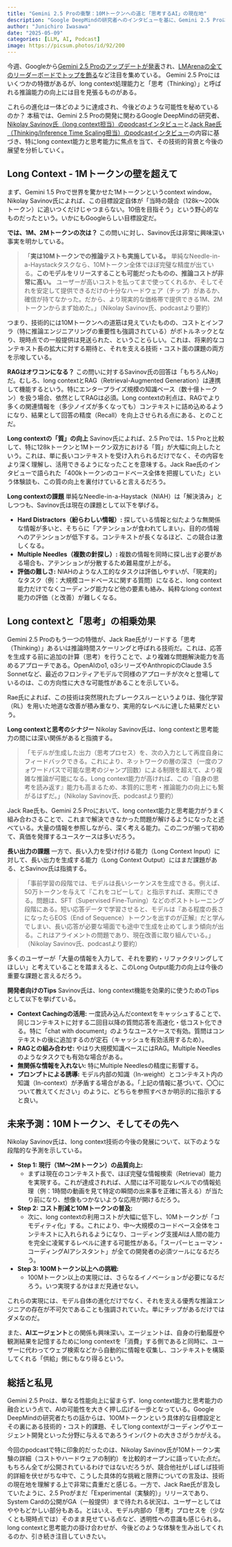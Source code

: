 ```yaml
---
title: "Gemini 2.5 Proの衝撃：10Mトークンへの道と「思考するAI」の現在地"
description: "Google DeepMindの研究者へのインタビューを基に、Gemini 2.5 Proにおけるlong context能力と思考能力の技術的進化、現状の課題、そして今後の展望を分析する。"
author: "Junichiro Iwasawa"
date: "2025-05-09"
categories: [LLM, AI, Podcast]
image: https://picsum.photos/id/92/200
---
```


今週、Googleから[Gemini 2.5 Proのアップデートが発表](https://x.com/demishassabis/status/1919779362980692364)され、[LMArenaの全てのリーダーボードでトップを飾る](https://x.com/lmarena_ai/status/1919774743038984449)など注目を集めている。
Gemini 2.5 Proにはいくつかの特徴があるが、long context処理能力と「思考（Thinking）」と呼ばれる推論能力の向上には目を見張るものがある。

これらの進化は一体どのように達成され、今後どのような可能性を秘めているのか？ 本稿では、Gemini 2.5 Proの開発に関わるGoogle DeepMindの研究者、[Nikolay Savinov氏（long context担当）のpodcastインタビュー](https://www.youtube.com/watch?v=NHMJ9mqKeMQ)と[Jack Rae氏（Thinking/Inference Time Scaling担当）のpodcastインタビュー](https://www.youtube.com/watch?v=u0iIPxfwjKU)の内容に基づき、特にlong context能力と思考能力に焦点を当て、その技術的背景と今後の展望を分析していく。

## Long Context - 1Mトークンの壁を超えて

まず、Gemini 1.5 Proで世界を驚かせた1Mトークンというcontext window。Nikolay Savinov氏によれば、この目標設定自体が「当時の競合（128k〜200kトークン）に追いつくだけじゃつまらない。10倍を目指そう」という野心的なものだったという。いかにもGoogleらしい目標設定だ。

**では、1M、2Mトークンの次は？** この問いに対し、Savinov氏は非常に興味深い事実を明かしている。

> 「**実は10Mトークンでの推論テストも実施している。** 単純なNeedle-in-a-Haystackタスクなら、10Mトークン全体でほぼ完璧な精度が出ている。**このモデルをリリースすることも可能だったものの、推論コストが非常に高い。** ユーザーが高いコストを払ってまで使ってくれるか、そしてそれを安定して提供できるだけの十分なハードウェア（チップ）があるか、確信が持てなかった。だから、より現実的な価格帯で提供できる1M、2Mトークンからまず始めた。」（Nikolay Savinov氏、podcastより要約）

つまり、技術的には10Mトークンへの道筋は見えていたものの、コストとインフラ（特に推論エンジニアリングの重要性も強調されている）がボトルネックとなり、現時点での一般提供は見送られた、ということらしい。これは、将来的なコンテキスト長の拡大に対する期待と、それを支える技術・コスト面の課題の両方を示唆している。

**RAGはオワコンになる？**
この問いに対するSavinov氏の回答は「もちろんNo」だ。むしろ、long contextとRAG（Retrieval-Augmented Generation）は連携して機能するという。特にエンタープライズ規模の知識ベース（数十億トークン）を扱う場合、依然としてRAGは必須。Long contextの利点は、RAGでより多くの関連情報を（多少ノイズが多くなっても）コンテキストに詰め込めるようになり、結果として回答の精度（Recall）を向上させられる点にある、とのことだ。

**Long contextの「質」の向上**
Savinov氏によれば、2.5 Proでは、1.5 Proと比較して、特に128kトークンと1Mトークン双方における「質」が大幅に向上したという。これは、単に長いコンテキストを受け入れられるだけでなく、その内容をより深く理解し、活用できるようになったことを意味する。Jack Rae氏のインタビューで語られた「400kトークンのコードベース全体を把握していた」という体験談も、この質の向上を裏付けていると言えるだろう。

**Long contextの課題**
単純なNeedle-in-a-Haystack（NIAH）は「解決済み」としつつも、Savinov氏は現在の課題として以下を挙げる。

* **Hard Distractors（紛らわしい情報）:** 探している情報と似たような無関係な情報が多いと、そちらに「アテンションが食われてしまい」、目的の情報へのアテンションが低下する。コンテキストが長くなるほど、この競合は激しくなる。
* **Multiple Needles（複数の針探し）:** 複数の情報を同時に探し出す必要がある場合も、アテンションが分散するため難易度が上がる。
* **評価の難しさ:** NIAHのような人工的なタスクは評価しやすいが、「現実的」なタスク（例：大規模コードベースに関する質問）になると、long context能力だけでなくコーディング能力など他の要素も絡み、純粋なlong context能力の評価（と改善）が難しくなる。

## Long contextと「思考」の相乗効果

Gemini 2.5 Proのもう一つの特徴が、Jack Rae氏がリードする「思考（Thinking）」あるいは推論時間スケーリングと呼ばれる技術だ。これは、応答を生成する前に追加の計算（思考）を行うことで、より複雑な問題解決能力を高めるアプローチである。OpenAIのo1, o3シリーズやAnthropicのClaude 3.5 Sonnetなど、最近のフロンティアモデルで同様のアプローチが次々と登場しているのは、この方向性に大きな可能性があることを示している。

Rae氏によれば、この技術は突然現れたブレークスルーというよりは、強化学習（RL）を用いた地道な改善が積み重なり、実用的なレベルに達した結果だという。

**Long contextと思考のシナジー**
Nikolay Savinov氏は、long contextと思考能力の間には深い関係があると指摘する。

> 「モデルが生成した出力（思考プロセス）を、次の入力として再度自身にフィードバックできる。これにより、ネットワークの層の深さ（一度のフォワードパスで可能な思考のジャンプ回数）による制限を超えて、より複雑な推論が可能になる。Long context能力が高ければ、この『自身の思考を読み返す』能力も高まるため、本質的に思考・推論能力の向上にも繋がるはずだ。」（Nikolay Savinov氏、podcastより要約）

Jack Rae氏も、Gemini 2.5 Proにおいて、long context能力と思考能力がうまく組み合わさることで、これまで解決できなかった問題が解けるようになったと述べている。大量の情報を参照しながら、深く考える能力。この二つが揃って初めて、真価を発揮するユースケースは多いだろう。

**長い出力の課題**
一方で、長い入力を受け付ける能力（Long Context Input）に対して、長い出力を生成する能力（Long Context Output）にはまだ課題がある、とSavinov氏は指摘する。

> 「事前学習の段階では、モデルは長いシーケンスを生成できる。例えば、50万トークンを与えて『これをコピーして』と指示すれば、実際にできる。問題は、SFT（Supervised Fine-Tuning）などのポストトレーニング段階にある。短い応答データで学習させると、モデルは『ある程度の長さになったらEOS（End of Sequence）トークンを出すのが正解』だと学んでしまい、長い応答が必要な場面でも途中で生成を止めてしまう傾向が出る。これはアライメントの問題であり、現在改善に取り組んでいる。」（Nikolay Savinov氏、podcastより要約）

多くのユーザーが「大量の情報を入力して、それを要約・リファクタリングしてほしい」と考えていることを踏まえると、このLong Output能力の向上は今後の重要な課題と言えるだろう。

**開発者向けのTips**
Savinov氏は、long context機能を効果的に使うためのTipsとして以下を挙げている。

* **Context Cachingの活用:** 一度読み込んだcontextをキャッシュすることで、同じコンテキストに対する二回目以降の質問応答を高速化・低コスト化できる。特に「chat with document」のようなユースケースで有効。質問はコンテキストの後に追加するのが定石（キャッシュを有効活用するため）。
* **RAGとの組み合わせ:** やはり大規模知識ベースにはRAG。Multiple Needlesのようなタスクでも有効な場合がある。
* **無関係な情報を入れない:** 特にMultiple Needlesの精度に影響する。
* **プロンプトによる誘導:** モデル内部の知識（In-weight）とコンテキスト内の知識（In-context）が矛盾する場合がある。「上記の情報に基づいて、〇〇について教えてください」のように、どちらを参照すべきか明示的に指示すると良い。

## 未来予測：10Mトークン、そしてその先へ

Nikolay Savinov氏は、long context技術の今後の発展について、以下のような段階的な予測を示している。

* **Step 1: 現行（1M〜2Mトークン）の品質向上:**
    * まずは現在のコンテキスト長で、ほぼ完璧な情報検索（Retrieval）能力を実現する。これが達成されれば、人間には不可能なレベルでの情報処理（例：1時間の動画を見て特定の瞬間の出来事を正確に答える）が当たり前になり、想像もつかないような応用が開けるだろう。
* **Step 2: コスト削減と10Mトークンの普及:**
    * 次に、long contextの利用コストが大幅に低下し、10Mトークンが「コモディティ化」する。これにより、中〜大規模のコードベース全体をコンテキストに入れられるようになり、コーディング支援AIは人間の能力を完全に凌駕するレベルに達する可能性がある。「スーパーヒューマン・コーディングAIアシスタント」が全ての開発者の必須ツールになるだろう。
* **Step 3: 100Mトークン以上への挑戦:**
    * 100Mトークン以上の実現には、さらなるイノベーションが必要になるだろう。いつ実現するかはまだ見通せない。

これらの実現には、モデル自体の進化だけでなく、それを支える優秀な推論エンジニアの存在が不可欠であることも強調されていた。単にチップがあるだけではダメなのだ。

また、**AIエージェント**との関係も興味深い。エージェントは、自身の行動履歴や観測結果を記憶するためにlong contextを「消費」する側であると同時に、ユーザーに代わってウェブ検索などから自動的に情報を収集し、コンテキストを構築してくれる「供給」側にもなり得るという。

## 総括と私見

Gemini 2.5 Proは、単なる性能向上に留まらず、long context能力と思考能力の融合という点で、AIの可能性を大きく押し広げる一歩となっている。Google DeepMindの研究者たちの話からは、100Mトークンという具体的な目標設定とその裏にある技術的・コスト的課題、そしてlong contextがコーディングやエージェント開発といった分野に与えるであろうインパクトの大きさがうかがえる。

今回のpodcastで特に印象的だったのは、Nikolay Savinov氏が10Mトークン実験の詳細（コストやハードウェアの制約）を比較的オープンに語っていた点だ。もちろん全てが公開されているわけではないだろうが、競合他社がしばしば技術的詳細を伏せがちな中で、こうした具体的な挑戦と限界についての言及は、技術の現在地を理解する上で非常に貴重だと感じる。一方で、Jack Rae氏が言及していたように、2.5 Proがまだ「Experimental（実験的）」リリースであり、System Cardの公開がGA（一般提供）まで待たれる状況は、ユーザーとしてはややもどかしい部分もある。とはいえ、モデル内部の「思考」プロセスを（少なくとも現時点では）そのまま見せている点など、透明性への意識も感じられる。long contextと思考能力の掛け合わせが、今後どのような体験を生み出してくれるのか、引き続き注目していきたい。
